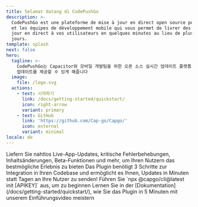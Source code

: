 ```yaml
---
title: Selamat datang di CodePushGo
description: >-
  CodePushGo est une plateforme de mise à jour en direct open source pour Capacitor
  et les équipes de développement mobile qui vous permet de livrer des mises à
  jour en direct à vos utilisateurs en quelques minutes au lieu de plusieurs
  jours.
template: splash
next: false
hero:
  tagline: >-
    CodePushGo는 Capacitor와 모바일 개발팀을 위한 오픈 소스 실시간 업데이트 플랫폼으로, 사용자에게 수일이 아닌 수분 만에 실시간
    업데이트를 제공할 수 있게 해줍니다
  image:
    file: /logo.svg
  actions:
    - text: 시작하기
      link: /docs/getting-started/quickstart/
      icon: right-arrow
      variant: primary
    - text: GitHub
      link: 'https://github.com/Cap-go/Capgo/'
      icon: external
      variant: minimal
locale: de
---
```



<CardGrid stagger>
  <Card title="Die Kraft des Live-Updates" icon="rocket">
    Liefern Sie nahtlos Live-App-Updates, kritische Fehlerbehebungen, Inhaltsänderungen, Beta-Funktionen und mehr, um Ihren Nutzern das bestmögliche Erlebnis zu bieten
  </Card>
  <Card title="Einfach zu integrieren" icon="pencil">
    Das Plugin benötigt 3 Schritte zur Integration in Ihren Codebase und ermöglicht es Ihnen, Updates in Minuten statt Tagen an Ihre Nutzer zu senden!
  </Card>
  <Card title="Installation" icon="setting">
    Führen Sie `npx @capgo/cli@latest init [APIKEY]` aus, um zu beginnen
  </Card>
  <Card title="Umfangreiche Dokumentation" icon="open-book">
    Lernen Sie in der [Dokumentation](/docs/getting-started/quickstart/), wie Sie das Plugin in 5 Minuten mit unserem Einführungsvideo meistern
  </Card>
</CardGrid>